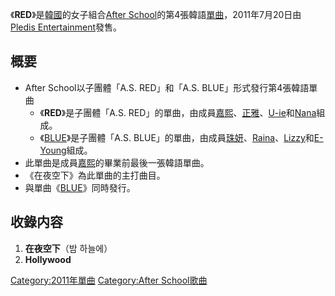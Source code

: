 {{unreferenced|time=2013-06-08T03:27:17+00:00}}
{{Infobox Single
| Name           = RED
| Cover          = 
| Artist         = [[After_School|A.S. RED]]
| Album          = 
| A-side         = 在夜空下
| B-side         = Hollywood
| Released       = 2011年7月20日
| Format         = [[单曲|单曲]]
| Recorded       = 2011年<br/>{{KOR}}
| Genre          = [[K-POP|K-POP]]
| Lenght         =
| Label          = [[Pledis_Entertainment|Pledis Entertainment]]
| Writer         = 
| Producer       = 
| Certification  = 
| Chart position = 
| Last single    = [[BANG!|BANG!]]<br/>（2010年） 
| This single    = '''RED''' / [[BLUE_(After_School單曲)|BLUE]]<br/>（2011年）
| Next single    = [[BANG!#日語版本|Bang!]]<br/>（2011年）
| Misc           =
}}

《'''RED'''》是[[韓國|韓國]]的女子組合[[After_School|After School]]的第4張韓語[[單曲|單曲]]，2011年7月20日由[[Pledis_Entertainment|Pledis Entertainment]]發售。

== 概要 ==
* After School以子團體「A.S. RED」和「A.S. BLUE」形式發行第4張韓語單曲
**《'''RED'''》是子團體「A.S. RED」的單曲，由成員[[朴嘉熙|嘉熙]]、[[正雅|正雅]]、[[U-ie|U-ie]]和[[林珍兒|Nana]]組成。
**《[[BLUE_(After_School單曲)|BLUE]]》是子團體「A.S. BLUE」的單曲，由成員[[珠妍|珠妍]]、[[Raina|Raina]]、[[Lizzy|Lizzy]]和[[E-Young|E-Young]]組成。
* 此單曲是成員[[朴嘉熙|嘉熙]]的畢業前最後一張韓語單曲。
* 《在夜空下》為此單曲的主打曲目。
* 與單曲《[[BLUE_(After_School單曲)|BLUE]]》同時發行。

== 收錄内容 ==
# '''在夜空下'''（밤 하늘에）
# '''Hollywood'''


{{After School}}
{{single-stub}}

{{DEFAULTSORT:RED}}
[[Category:2011年單曲|Category:2011年單曲]]
[[Category:After_School歌曲|Category:After School歌曲]]